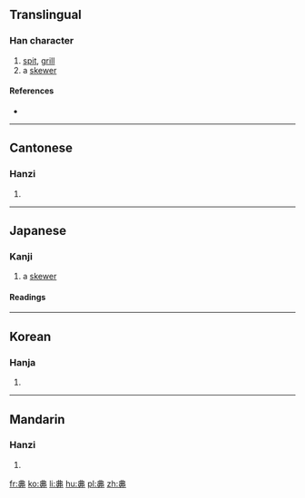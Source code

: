 ==Translingual==

===Han character===
{{Han char|rn=2|rad=丨|as=07|sn=8|four=55006|canj=LLWW|ids=⿻⿰丿丨吕}}

# [[spit]], [[grill]]
# a [[skewer]]

====References====
* {{Han ref|kx=0080.040|dkj=00082|dj=0162.050|hdz=10030.040|uh=4E33|ud=20019|bh=CBB1|bd=52145}}

----

==Cantonese==

===Hanzi===
{{yue-hanzi|jyut=|y=chaan2}}

# {{defn|lang=yue|sort=丨07}}

----

==Japanese==

===Kanji===
{{ja-kanji|grade=uc|rs=丨07}}

# a [[skewer]]

====Readings====
{{ja-readings
|on=[[さん]] (san), [[せん]] (sen)
|kun=[[くし]] (kushi)
}}

----

==Korean==

===Hanja===
{{ko-hanja|hangeul=찬|rv=chan|mr=ch'an}}

# {{defn|lang=ko|sort=丨07}}

----

==Mandarin==

===Hanzi===
{{cmn-hanzi|pin=[[chǎn]] ([[chan3]]), [[lìn]] ([[lin4]])|wg=ch'an<sup>3</sup>, lin<sup>4</sup>}}

# {{defn|lang=cmn|sort=丨07}}

[[fr:丳]]
[[ko:丳]]
[[li:丳]]
[[hu:丳]]
[[pl:丳]]
[[zh:丳]]